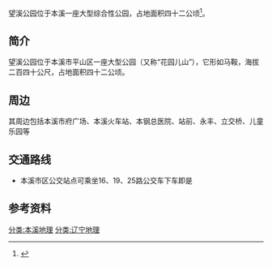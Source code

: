 {{onesource|time=2015-05-06T00:48:17+00:00}}
{{Refimprove|time=2015-05-05T23:38+08:00}}
望溪公园位于本溪一座大型综合性公园，占地面积四十二公顷<ref>{{Cite web |url = http://www.dianping.com/shop/3677635 |title = 望溪公园 |publisher = 大众点评网 |accessdate = 2015-05-05 |archive-date = 2016-03-10 |archive-url = https://web.archive.org/web/20160310075034/http://www.dianping.com/shop/3677635 |dead-url = no }}</ref>。

==简介==
望溪公园位于本溪市平山区一座大型公园（又称“花园儿山”），它形如马鞍，海拔二百四十公尺，占地面积四十二公顷。

==周边==
其周边包括本溪市府广场、本溪火车站、本钢总医院、站前、永丰、立交桥、儿童乐园等

==交通路线==
*本溪市区公交站点可乘坐16、19、25路公交车下车即是

==参考资料==
{{reflist}}
[[分类:本溪地理|分类:本溪地理]]
[[分类:辽宁地理|分类:辽宁地理]]